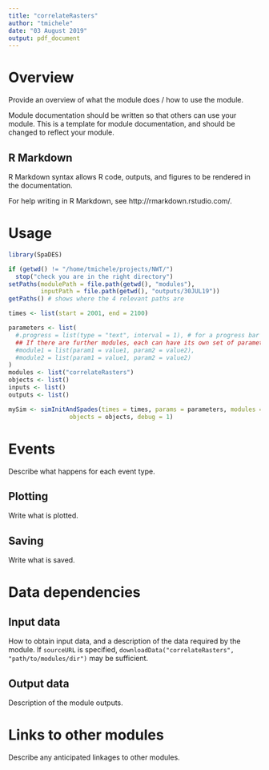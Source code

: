 ```yaml
---
title: "correlateRasters"
author: "tmichele"
date: "03 August 2019"
output: pdf_document
---
```


# Overview

Provide an overview of what the module does / how to use the module.

Module documentation should be written so that others can use your module.
This is a template for module documentation, and should be changed to reflect your module.

## R Markdown

R Markdown syntax allows R code, outputs, and figures to be rendered in the documentation.

For help writing in R Markdown, see http://rmarkdown.rstudio.com/.

# Usage

```r
library(SpaDES)

if (getwd() != "/home/tmichele/projects/NWT/")
  stop("check you are in the right directory")
setPaths(modulePath = file.path(getwd(), "modules"),
         inputPath = file.path(getwd(), "outputs/30JUL19"))
getPaths() # shows where the 4 relevant paths are

times <- list(start = 2001, end = 2100)

parameters <- list(
  #.progress = list(type = "text", interval = 1), # for a progress bar
  ## If there are further modules, each can have its own set of parameters:
  #module1 = list(param1 = value1, param2 = value2),
  #module2 = list(param1 = value1, param2 = value2)
)
modules <- list("correlateRasters")
objects <- list()
inputs <- list()
outputs <- list()

mySim <- simInitAndSpades(times = times, params = parameters, modules = modules,
                 objects = objects, debug = 1)
```

# Events

Describe what happens for each event type.

## Plotting

Write what is plotted.

## Saving

Write what is saved.

# Data dependencies

## Input data

How to obtain input data, and a description of the data required by the module.
If `sourceURL` is specified, `downloadData("correlateRasters", "path/to/modules/dir")` may be sufficient.

## Output data

Description of the module outputs.

# Links to other modules

Describe any anticipated linkages to other modules.

